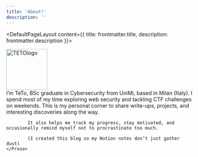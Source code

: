 ```yaml
---
title: 'About!'
description: ''
---
```


<DefaultPageLayout content={{ title: frontmatter.title, description: frontmatter.description }}>
    <Prose>
        <div class="author-card">
                <img class="rounded-full" width="110" src="/assets/TETOlogo.svg" title="TETOlogo" />
            </div>
            I’m TeTo, BSc graduate in Cybersecurity from UniMi, based in Milan (Italy). I spend most of my time exploring web security and tackling CTF challenges on weekends. This is my personal corner to share write-ups, projects, and interesting discoveries along the way.

            It also helps me track my progress, stay motivated, and occasionally remind myself not to procrastinate too much.

            (I created this blog so my Notion notes don’t just gather dust)
    </Prose>
</DefaultPageLayout>

